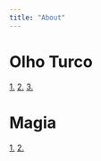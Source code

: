 ```yaml
---
title: "About"
---
```

# Olho Turco

[1.](https://youtu.be/b0FuyDyXqpY?t=629)
[2.](https://youtu.be/kiNfioMqcxo)
[3.](https://youtu.be/NOW3i-5Gc6Q)

# Magia

[1.](https://youtu.be/l8GqQK7eZmc)
[2.](https://youtu.be/EdsIuekAq8U)